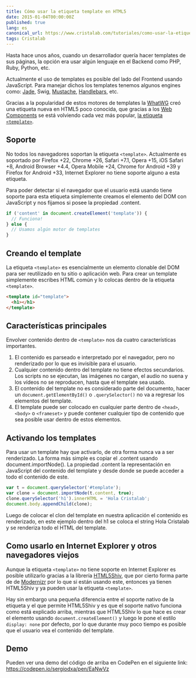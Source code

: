 ```yaml
---
title: Cómo usar la etiqueta template en HTML5
date: 2015-01-04T00:00:00Z
published: true
lang: es
canonical_url: https://www.cristalab.com/tutoriales/como-usar-la-etiqueta-template-en-html5-c114548l/
tags: Cristalab
---
```


Hasta hace unos años, cuando un desarrollador quería hacer templates de sus páginas, la opción era usar algún lenguaje en el Backend como PHP, Ruby, Python, etc.

Actualmente el uso de templates es posible del lado del Frontend usando JavaScript. Para manejar dichos los templates tenemos algunos engines como: [Jade](https://jade-lang.com/), Swig, [Mustache](https://mustache.github.io/), [Handlebars](https://handlebarsjs.com/), etc.

Gracias a la popularidad de estos motores de templates la [WhatWG](https://whatwg.org/) creó una etiqueta nueva en HTML5 poco conocida, que gracias a los [Web Components](https://webcomponents.org/) se está volviendo cada vez más popular, [la etiqueta `<template>`](https://www.whatwg.org/specs/web-apps/current-work/multipage/scripting-1.html#the-template-element).

## Soporte

No todos los navegadores soportan la etiqueta `<template>`. Actualmente es soportado por Firefox +22, Chrome +26, Safari +7.1, Opera +15, iOS Safari +8, Android Browser +4.4, Opera Mobile +24, Chrome for Android +39 y Firefox for Android +33, Internet Explorer no tiene soporte alguno a esta etiqueta.

Para poder detectar si el navegador que el usuario está usando tiene soporte para esta etiqueta simplemente creamos el elemento del DOM con JavaScript y nos fijamos si posee la propiedad .content.

```js
if ('content' in document.createElement('template')) {
  // Funciona!
} else {
  // Usamos algún motor de templates
}
```

## Creando el template

La etiqueta `<template>` es esencialmente un elemento clonable del DOM para ser reutilizado en tu sitio o aplicación web. Para crear un template simplemente escribes HTML común y lo colocas dentro de la etiqueta `<template>`.

```html
<template id="template">
  <h1></h1>
</template>
```

## Características principales

Envolver contenido dentro de `<template>` nos da cuatro características importantes.

1. El contenido es parseado e interpretado por el navegador, pero no renderizado por lo que es invisible para el usuario.
2. Cualquier contenido dentro del template no tiene efectos secundarios. Los scripts no se ejecutan, las imágenes no cargan, el audio no suena y los vídeos no se reproducen, hasta que el template sea usado.
3. El contenido del template no es considerado parte del documento, hacer un `document.getElementById()` o `.querySelector()` no va a regresar los elementos del template.
4. El template puede ser colocado en cualquier parte dentro de `<head>`, `<body>` o `<frameset>` y puede contener cualquier tipo de contenido que sea posible usar dentro de estos elementos.


## Activando los templates

Para usar un template hay que activarlo, de otra forma nunca va a ser renderizado. La forma más simple es copiar el .content usando document.importNode(). La propiedad .content la representación en JavaScript del contenido del template y desde donde se puede acceder a todo el contenido de este.

```js
var t = document.querySelector('#template');
var clone = document.importNode(t.content, true);
clone.querySelector('h1').innerHTML = 'Hola Cristalab';
document.body.appendChild(clone);
```

Luego de colocar el clon del template en nuestra aplicación el contenido es renderizado, en este ejemplo dentro del h1 se coloca el string Hola Cristalab y se renderiza todo el HTML del template.

## Como usarlo en Internet Explorer y otros navegadores viejos

Aunque la etiqueta `<template>` no tiene soporte en Internet Explorer es posible utilizarlo gracias a la librería [HTML5Shiv](https://github.com/aFarkas/html5shiv), que por cierto forma parte de de [Modernizr](https://modernizr.com/) por lo que si están usando este, entonces ya tienen HTML5Shiv y ya pueden usar la etiqueta `<template>`.

Hay sin embargo una pequeña diferencia entre el soporte nativo de la etiqueta y el que permite HTML5Shiv y es que el soporte nativo funciona como está explicado arriba, mientras que HTML5Shiv lo que hace es crear el elemento usando `document.createElement()` y luego le pone el estilo `display: none` por defecto, por lo que durante muy poco tiempo es posible que el usuario vea el contenido del template.

## Demo

Pueden ver una demo del código de arriba en CodePen en el siguiente link: https://codepen.io/sergiodxa/pen/EaNwVz
